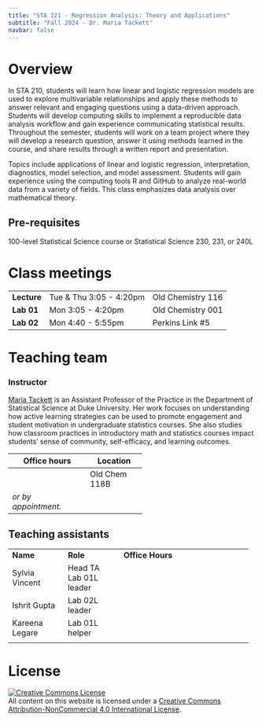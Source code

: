 ```yaml
---
title: "STA 221 - Regression Analysis: Theory and Applications"
subtitle: "Fall 2024 - Dr. Maria Tackett"
navbar: false
---
```


# Overview

In STA 210, students will learn how linear and logistic regression models are used to explore multivariable relationships and apply these methods to answer relevant and engaging questions using a data-driven approach. Students will develop computing skills to implement a reproducible data analysis workflow and gain experience communicating statistical results. Throughout the semester, students will work on a team project where they will develop a research question, answer it using methods learned in the course, and share results through a written report and presentation.

Topics include applications of linear and logistic regression, interpretation, diagnostics, model selection, and model assessment. Students will gain experience using the computing tools R and GitHub to analyze real-world data from a variety of fields. This class emphasizes data analysis over mathematical theory.

## Pre-requisites

100-level Statistical Science course or Statistical Science 230, 231, or 240L

# Class meetings

|             |                         |                   |
|-------------|-------------------------|-------------------|
| **Lecture** | Tue & Thu 3:05 - 4:20pm | Old Chemistry 116 |
| **Lab 01**  | Mon 3:05 - 4:20pm       | Old Chemistry 001 |
| **Lab 02**  | Mon 4:40 - 5:55pm       | Perkins Link #5   |

# Teaching team

### Instructor

[Maria Tackett](https://www2.stat.duke.edu/~mt324) is an Assistant Professor of the Practice in the Department of Statistical Science at Duke University. Her work focuses on understanding how active learning strategies can be used to promote engagement and student motivation in undergraduate statistics courses. She also studies how classroom practices in introductory math and statistics courses impact students' sense of community, self-efficacy, and learning outcomes.

+----------------------+---------------+
| Office hours         | Location      |
+======================+===============+
|                      | Old Chem 118B |
+----------------------+---------------+
| *or by appointment.* |               |
+----------------------+---------------+

## Teaching assistants

+----------------+----------------+----------------------+--------------+
| **Name**       | **Role**       | **Office Hours**     |              |
+----------------+----------------+----------------------+--------------+
| Sylvia Vincent | Head TA\       |                      |              |
|                | Lab 01L leader |                      |              |
+----------------+----------------+----------------------+--------------+
| Ishrit Gupta   | Lab 02L leader |                      |              |
+----------------+----------------+----------------------+--------------+
| Kareena Legare | Lab 01L helper |                      |              |
+----------------+----------------+----------------------+--------------+
|                |                |                      |              |
+----------------+----------------+----------------------+--------------+

# License

<a rel="license" href="http://creativecommons.org/licenses/by-nc/4.0/">![Creative Commons License](https://i.creativecommons.org/l/by-nc/4.0/88x31.png){alt="Creative Commons License" style="border-width:0"}</a><br />All content on this website is licensed under a <a rel="license" href="http://creativecommons.org/licenses/by-nc/4.0/">Creative Commons Attribution-NonCommercial 4.0 International License</a>.
